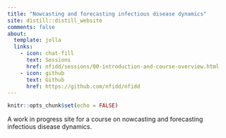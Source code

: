 ```yaml
---
title: "Nowcasting and forecasting infectious disease dynamics"
site: distill::distill_website
comments: false
about:
  template: jolla
  links:
    - icon: chat-fill
      text: Sessions
      href: nfidd/sessions/00-introduction-and-course-overview.html
    - icon: github
      text: Github
      href: https://github.com/nfidd/nfidd
---
```


```r
knitr::opts_chunk$set(echo = FALSE)
```

A work in progress site for a course on nowcasting and forecasting infectious disease dynamics.

